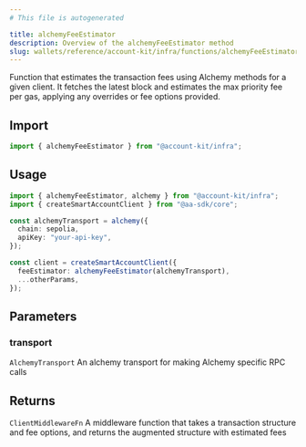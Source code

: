 ```yaml
---
# This file is autogenerated

title: alchemyFeeEstimator
description: Overview of the alchemyFeeEstimator method
slug: wallets/reference/account-kit/infra/functions/alchemyFeeEstimator
---
```


Function that estimates the transaction fees using Alchemy methods for a given client.
It fetches the latest block and estimates the max priority fee per gas, applying any overrides or fee options provided.

## Import

```ts
import { alchemyFeeEstimator } from "@account-kit/infra";
```

## Usage

```ts
import { alchemyFeeEstimator, alchemy } from "@account-kit/infra";
import { createSmartAccountClient } from "@aa-sdk/core";

const alchemyTransport = alchemy({
  chain: sepolia,
  apiKey: "your-api-key",
});

const client = createSmartAccountClient({
  feeEstimator: alchemyFeeEstimator(alchemyTransport),
  ...otherParams,
});
```

## Parameters

### transport

`AlchemyTransport`
An alchemy transport for making Alchemy specific RPC calls

## Returns

`ClientMiddlewareFn`
A middleware function that takes a transaction structure and fee options, and returns the augmented structure with estimated fees
